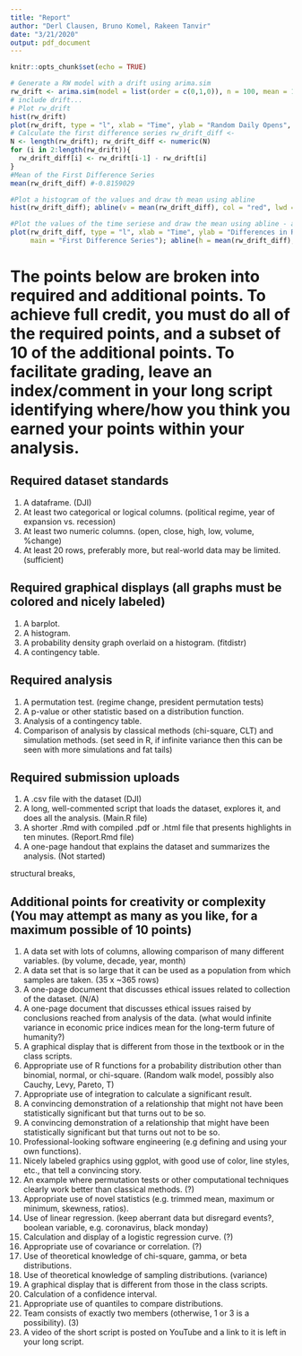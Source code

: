 ```yaml
---
title: "Report"
author: "Derl Clausen, Bruno Komel, Rakeen Tanvir"
date: "3/21/2020"
output: pdf_document
---
```


```r
knitr::opts_chunk$set(echo = TRUE)
```

```r
# Generate a RW model with a drift using arima.sim
rw_drift <- arima.sim(model = list(order = c(0,1,0)), n = 100, mean = 1)
# include drift...
# Plot rw_drift
hist(rw_drift)
plot(rw_drift, type = "l", xlab = "Time", ylab = "Random Daily Opens", main = "Random Walk Model")
# Calculate the first difference series rw_drift_diff <-
N <- length(rw_drift); rw_drift_diff <- numeric(N)
for (i in 2:length(rw_drift)){
  rw_drift_diff[i] <- rw_drift[i-1] - rw_drift[i]
}
#Mean of the First Difference Series
mean(rw_drift_diff) #-0.8159029

#Plot a histogram of the values and draw th mean using abline
hist(rw_drift_diff); abline(v = mean(rw_drift_diff), col = "red", lwd = 3)

#Plot the values of the time seriese and draw the mean using abline - and we get a constant mean!
plot(rw_drift_diff, type = "l", xlab = "Time", ylab = "Differences in Random Daily Opens",
     main = "First Difference Series"); abline(h = mean(rw_drift_diff), col = "red", lwd = 3)

```


# The points below are broken into required and additional points. To achieve full credit, you must do all of the required points, and a subset of 10 of the additional points. To facilitate grading, leave an index/comment in your long script identifying where/how you think you earned your points within your analysis.

## Required dataset standards
1. A dataframe. (DJI)
2. At least two categorical or logical columns. (political regime, year of expansion vs. recession)
3. At least two numeric columns. (open, close, high, low, volume, %change)
4. At least 20 rows, preferably more, but real-world data may be limited. (sufficient)

## Required graphical displays (all graphs must be colored and nicely labeled)
1. A barplot.
2. A histogram.
3. A probability density graph overlaid on a histogram. (fitdistr)
4. A contingency table.

## Required analysis
1. A permutation test. (regime change, president permutation tests)
2. A p-value or other statistic based on a distribution function.
3. Analysis of a contingency table.
4. Comparison of analysis by classical methods (chi-square, CLT) and simulation methods. (set seed in R, if infinite variance then this can be seen with more simulations and fat tails)

## Required submission uploads
1. A .csv file with the dataset (DJI)
2. A long, well-commented script that loads the dataset, explores it, and does all the analysis. (Main.R file)
3. A shorter .Rmd with compiled .pdf or .html file that presents highlights in ten minutes. (Report.Rmd file)
4. A one-page handout that explains the dataset and summarizes the analysis. (Not started)

structural breaks,  

## Additional points for creativity or complexity (You may attempt as many as you like, for a maximum possible of 10 points)
1. A data set with lots of columns, allowing comparison of many different variables. (by volume, decade, year, month)
2. A data set that is so large that it can be used as a population from which samples are taken. (35 x ~365 rows)
3. A one-page document that discusses ethical issues related to collection of the dataset. (N/A)
4. A one-page document that discusses ethical issues raised by conclusions reached from analysis of the data. (what would infinite variance in economic price indices mean for the long-term future of humanity?)
5. A graphical display that is different from those in the textbook or in the class scripts.
6. Appropriate use of R functions for a probability distribution other than binomial, normal, or chi-square. (Random walk model, possibly also Cauchy, Levy, Pareto, T)
7. Appropriate use of integration to calculate a significant result.
8. A convincing demonstration of a relationship that might not have been statistically significant but that turns out to be so.
9. A convincing demonstration of a relationship that might have been statistically significant but that turns out not to be so.
10. Professional-looking software engineering (e.g defining and using your own functions).
11. Nicely labeled graphics using ggplot, with good use of color, line styles, etc., that tell a convincing story. 
12. An example where permutation tests or other computational techniques clearly work better than classical methods. (?)
13. Appropriate use of novel statistics (e.g. trimmed mean, maximum or minimum, skewness, ratios).
14. Use of linear regression. (keep aberrant data but disregard events?, boolean variable, e.g. coronavirus, black monday)
15. Calculation and display of a logistic regression curve. (?)
16. Appropriate use of covariance or correlation. (?)
17. Use of theoretical knowledge of chi-square, gamma, or beta distributions.
18. Use of theoretical knowledge of sampling distributions. (variance)
19. A graphical display that is different from those in the class scripts.
20. Calculation of a confidence interval. 
21. Appropriate use of quantiles to compare distributions.
22. Team consists of exactly two members (otherwise, 1 or 3 is a possibility). (3)
23. A video of the short script is posted on YouTube and a link to it is left in your long script. 